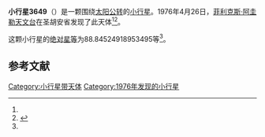 {{Infobox planet
| bgcolour = #FFFFC0
| name = 3649 Guillermina
| symbol = 
| image = 
| caption = 
| discovery = yes
| discovery_ref = 
| discoverer = [[菲利克斯·阿圭勒天文台|菲利克斯·阿圭勒天文台]]
| discovery_site = [[圣胡安省|圣胡安省]] 
| discovered = 1976年4月26日
| designations = yes
| mp_name = 
| named_after = 
| alt_names = 1976 HQ/ 1976 JD2 / 1976 KY1 / 1978 VK12 / 1986 AK1
| mp_category = [[主带小行星|主带小行星]]
| orbit_ref = <ref name="a">[http://ssd.jpl.nasa.gov/sbdb.cgi?sstr=3649 3649 Guillermina] {{Wayback|url=http://ssd.jpl.nasa.gov/sbdb.cgi?sstr=3649 |date=20210810083511 }}，小行星數據庫瀏覽器（JPL Small-Body Database Browser）－[[美国国家航空航天局|美国国家航空航天局]]喷气推进实验室</ref>
| epoch = 2456400.5 (2013年4月18日更新)
| aphelion = {{convert|3.300995444946363|AU|km|3|abbr=on|lk=out}}
| perihelion = {{convert|2.998689451880776|AU|km|3|abbr=on}}
| semimajor = {{convert|3.149842448413569|AU|km|3|abbr=on}}
| eccentricity = 0.047987478
| period = 2041.886858 [[日|日]]<br />5.59[[儒略年|儒略年]]
| avg_speed = 
| inclination = 7.155974419641616
| asc_node = 118.3395169858051
| mean_anomaly = 
| arg_peri = 88.84524918953495
| satellites = 
| physical_characteristics = yes
| dimensions = 
| mass = 
| density = 
| surface_grav = 
| escape_velocity = 
| sidereal_day = 
| axial_tilt = 
| pole_ecliptic_lat = 
| pole_ecliptic_lon = 
| albedo = 
| temperatures= 
| temp_name1 = 
| mean_temp_1 = 
| max_temp_1 = 
| temp_name2 = 
| max_temp_2 = 
| spectral_type = 
| abs_magnitude = 88.84524918953495
}}

'''小行星3649'''（{{lang-en|3649 Guillermina}}）是一颗围绕[[太阳|太阳]][[公转|公转]]的[[小行星|小行星]]。1976年4月26日，[[菲利克斯·阿圭勒天文台|菲利克斯·阿圭勒天文台]]在圣胡安省发现了此天体<ref name="a" /><ref>{{cite news|title=小行星列表|url=http://cfa-www.harvard.edu/iau/lists/NumberedMPs.txt|accessdate=2013-07-08|newspaper=哈佛大学|archive-date=2008-05-17|archive-url=https://web.archive.org/web/20080517010638/http://cfa-www.harvard.edu/iau/lists/NumberedMPs.txt|dead-url=no}}</ref>。

这颗小行星的[[绝对星等|绝对星等]]为88.84524918953495等<ref name="a" />。

==参考文献==
{{reflist}}
{{Minor Planet Number|[[小行星3648|小行星3648]]|[[小行星3650|小行星3650]]}}

{{小天体}}

[[Category:小行星带天体|Category:小行星带天体]]
[[Category:1976年发现的小行星|Category:1976年发现的小行星]]

{{asteroid-stub}}